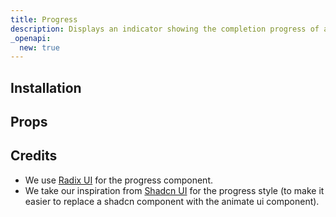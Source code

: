 ```yaml
---
title: Progress
description: Displays an indicator showing the completion progress of a task, typically displayed as a progress bar.
_openapi:
  new: true
---
```


<ComponentPreview name="radix-progress-demo" />

## Installation

<ComponentInstallation name="radix-progress" />

## Props

<div className="flex flex-row gap-x-3">
  <ExternalLink
    href="https://www.radix-ui.com/primitives/docs/components/progress"
    text="Docs"
  />
  <ExternalLink
    href="https://www.radix-ui.com/primitives/docs/components/progress#api-reference"
    text="API Reference"
  />
</div>

## Credits

- We use [Radix UI](https://www.radix-ui.com/primitives/docs/components/progress) for the progress component.
- We take our inspiration from [Shadcn UI](https://ui.shadcn.com/docs/components/progress) for the progress style (to make it easier to replace a shadcn component with the animate ui component).
